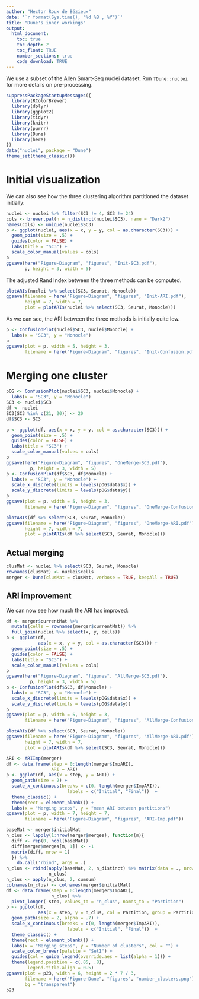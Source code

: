 ```yaml
---
author: "Hector Roux de Bézieux"
date: '`r format(Sys.time(), "%d %B , %Y")`'
title: "Dune's inner workings"
output:
  html_document:
    toc: true
    toc_depth: 2
    toc_float: TRUE
    number_sections: true
    code_download: TRUE
---
```


We use a subset of the Allen Smart-Seq nuclei dataset. Run `?Dune::nuclei` for more details on pre-processing.

```r
suppressPackageStartupMessages({
  library(RColorBrewer)
  library(dplyr)
  library(ggplot2)
  library(tidyr)
  library(knitr)
  library(purrr)
  library(Dune)
  library(here)
})
data("nuclei", package = "Dune")
theme_set(theme_classic())
```

# Initial visualization

We can also see how the three clustering algorithm partitioned the dataset initially:

```r
nuclei <- nuclei %>% filter(SC3 != 4, SC3 != 24)
cols <- brewer.pal(n = n_distinct(nuclei$SC3), name = "Dark2")
names(cols) <- unique(nuclei$SC3)
p <- ggplot(nuclei, aes(x = x, y = y, col = as.character(SC3))) +
  geom_point(size = .5) +
  guides(color = FALSE) +
  labs(title = "SC3") +
  scale_color_manual(values = cols)
p
ggsave(here("Figure-Diagram", "figures", "Init-SC3.pdf"),
       p, height = 3, width = 5)
```

The adjusted Rand Index between the three methods can be computed.

```r
plotARIs(nuclei %>% select(SC3, Seurat, Monocle))
ggsave(filename = here("Figure-Diagram", "figures", "Init-ARI.pdf"),
       height = 7, width = 7,
       plot = plotARIs(nuclei %>% select(SC3, Seurat, Monocle)))
```

As we can see, the ARI between the three methods is initially quite low.

```r
p <- ConfusionPlot(nuclei$SC3, nuclei$Monocle) +
  labs(x = "SC3", y = "Monocle")
p
ggsave(plot = p, width = 5, height = 3,
       filename = here("Figure-Diagram", "figures", "Init-Confusion.pdf"))
```


# Merging one cluster

```r
pOG <- ConfusionPlot(nuclei$SC3, nuclei$Monocle) +
  labs(x = "SC3", y = "Monocle")
SC3 <- nuclei$SC3
df <- nuclei
SC3[SC3 %in% c(21, 20)] <- 20
df$SC3 <- SC3

p <- ggplot(df, aes(x = x, y = y, col = as.character(SC3))) +
  geom_point(size = .5) +
  guides(color = FALSE) +
  labs(title = "SC3") +
  scale_color_manual(values = cols)  
p
ggsave(here("Figure-Diagram", "figures", "OneMerge-SC3.pdf"),
         p, height = 3, width = 5)
p <- ConfusionPlot(df$SC3, df$Monocle) +
  labs(x = "SC3", y = "Monocle") +
  scale_x_discrete(limits = levels(pOG$data$x)) +
  scale_y_discrete(limits = levels(pOG$data$y))
p
ggsave(plot = p, width = 5, height = 3,
       filename = here("Figure-Diagram", "figures", "OneMerge-Confusion.pdf"))

plotARIs(df %>% select(SC3, Seurat, Monocle))
ggsave(filename = here("Figure-Diagram", "figures", "OneMerge-ARI.pdf"),
       height = 7, width = 7,
       plot = plotARIs(df %>% select(SC3, Seurat, Monocle)))
```

## Actual merging

```r
clusMat <- nuclei %>% select(SC3, Seurat, Monocle)
rownames(clusMat) <- nuclei$cells
merger <- Dune(clusMat = clusMat, verbose = TRUE, keepAll = TRUE)
```

## ARI improvement

We can now see how much the ARI has improved:

```r
df <- merger$currentMat %>%
  mutate(cells = rownames(merger$currentMat)) %>%
  full_join(nuclei %>% select(x, y, cells))
p <- ggplot(df,
            aes(x = x, y = y, col = as.character(SC3))) +
  geom_point(size = .5) +
  guides(color = FALSE) +
  labs(title = "SC3") +
  scale_color_manual(values = cols)  
p
ggsave(here("Figure-Diagram", "figures", "AllMerge-SC3.pdf"),
         p, height = 3, width = 5)
p <- ConfusionPlot(df$SC3, df$Monocle) +
  labs(x = "SC3", y = "Monocle") +
  scale_x_discrete(limits = levels(pOG$data$x)) +
  scale_y_discrete(limits = levels(pOG$data$y))
p
ggsave(plot = p, width = 5, height = 3,
       filename = here("Figure-Diagram", "figures", "AllMerge-Confusion.pdf"))

plotARIs(df %>% select(SC3, Seurat, Monocle))
ggsave(filename = here("Figure-Diagram", "figures", "AllMerge-ARI.pdf"),
       height = 7, width = 7,
       plot = plotARIs(df %>% select(SC3, Seurat, Monocle)))
```

```r
ARI <- ARIImp(merger)
df <- data.frame(step = 0:length(merger$ImpARI),
                 ARI = ARI)
p <- ggplot(df, aes(x = step, y = ARI)) +
  geom_path(size = 2) +
  scale_x_continuous(breaks = c(0, length(merger$ImpARI)),
                       labels = c("Initial", "Final"))  +
  theme_classic() +
  theme(rect = element_blank()) +
  labs(x = "Merging steps", y = "mean ARI between partitions")
ggsave(plot = p, width = 7, height = 7,
       filename = here("Figure-Diagram", "figures", "ARI-Imp.pdf"))
```

```r
baseMat <- merger$initialMat
n_clus <- lapply(1:nrow(merger$merges), function(m){
  diff <- rep(0, ncol(baseMat))
  diff[merger$merges[m, 1]] <- -1
  matrix(diff, nrow = 1)
  }) %>%
    do.call('rbind', args = .)
n_clus <- rbind(apply(baseMat, 2, n_distinct) %>% matrix(data = ., nrow = 1),
                n_clus)
n_clus <- apply(n_clus, 2, cumsum)
colnames(n_clus) <- colnames(merger$initialMat)
df <- data.frame(step = 0:length(merger$ImpARI),
                 n_clus) %>%
  pivot_longer(-step, values_to = "n_clus", names_to = "Partition")
p <- ggplot(df,
            aes(x = step, y = n_clus, col = Partition, group = Partition)) +
  geom_path(size = 2, alpha = .7) +
  scale_x_continuous(breaks = c(0, length(merger$ImpARI)),
                       labels = c("Initial", "Final"))  +
  theme_classic() +
  theme(rect = element_blank()) +
  labs(x = "Merging steps", y = "Number of clusters", col = "") +
  scale_color_brewer(palette = "Set1") +
  guides(col = guide_legend(override.aes = list(alpha = 1))) +
  theme(legend.position = c(.85, .8),
        legend.title.align = 0.5)
ggsave(plot = p23, width = 6, height = 2 * 7 / 3,
       filename = here("Figure-Dune", "figures", "number_clusters.png"),
       bg = "transparent")
p23
```